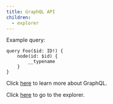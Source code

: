 ```yaml
---
title: GraphQL API
children:
  - explorer
---
```


Example query:

```gql v2
query Foo($id: ID!) {
    node(id: $id) {
        __typename
    }
}
```

Click [here](https://graphql.org/learn/) to learn more about GraphQL.

Click [here](explorer) to go to the explorer.
